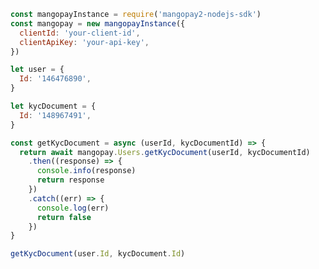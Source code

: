   
```javascript NodeJS  
const mangopayInstance = require('mangopay2-nodejs-sdk')
const mangopay = new mangopayInstance({
  clientId: 'your-client-id',
  clientApiKey: 'your-api-key',
})

let user = {
  Id: '146476890',
}

let kycDocument = {
  Id: '148967491',
}

const getKycDocument = async (userId, kycDocumentId) => {
  return await mangopay.Users.getKycDocument(userId, kycDocumentId)
    .then((response) => {
      console.info(response)
      return response
    })
    .catch((err) => {
      console.log(err)
      return false
    })
}

getKycDocument(user.Id, kycDocument.Id)  
```